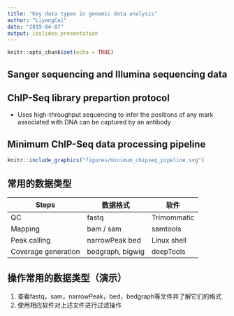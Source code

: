 ```yaml
---
title: "Key data types in genomic data analysis"
author: "LiyangCai"
date: "2019-04-07"
output: ioslides_presentation
---
```


```r
knitr::opts_chunk$set(echo = TRUE)
```

## Sanger sequencing and Illumina sequencing data


## ChIP-Seq library prepartion protocol
- Uses high-throughput sequencing to infer the positions of any mark associated with DNA
can be captured by an antibody

## Minimum ChIP-Seq data processing pipeline
```r
knitr::include_graphics("figures/minimum_chipseq_pipeline.svg")
```

## 常用的数据类型
| Steps               | 数据格式         | 软件        |
|---------------------|------------------|-------------|
| QC                  | fastq            | Trimommatic |
| Mapping             | bam / sam        | samtools    |
| Peak calling        | narrowPeak bed   | Linux shell |
| Coverage generation | bedgraph, bigwig | deepTools   |


## 操作常用的数据类型（演示）
1. 查看fastq，sam，narrowPeak，bed，bedgraph等文件并了解它们的格式
2. 使用相应软件对上述文件进行过滤操作
